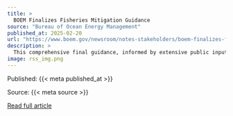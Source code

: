 ```yaml
---
title: >
  BOEM Finalizes Fisheries Mitigation Guidance
source: "Bureau of Ocean Energy Management"
published_at: 2025-02-20
url: "https://www.boem.gov/newsroom/notes-stakeholders/boem-finalizes-fisheries-mitigation-guidance"
description: >
  This comprehensive final guidance, informed by extensive public input, establishes clear processes for the offshore wind industry to address potential disruptions to fisheries.
image: rss_img.png
---
```



  Published: {{< meta published_at >}}
  

  Source: {{< meta source >}}
  

  [Read full article]({{< meta url >}}){target='blank'}
  

